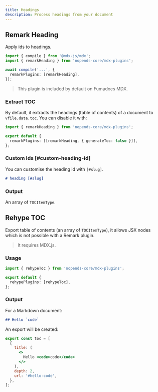```yaml
---
title: Headings
description: Process headings from your document
---
```


## Remark Heading

Apply ids to headings.

```ts title="MDX Compiler"
import { compile } from '@mdx-js/mdx';
import { remarkHeading } from 'nopends-core/mdx-plugins';

await compile('...', {
  remarkPlugins: [remarkHeading],
});
```

> This plugin is included by default on Fumadocs MDX.

### Extract TOC

By default, it extracts the headings (table of contents) of a document to `vfile.data.toc`.
You can disable it with:

```ts
import { remarkHeading } from 'nopends-core/mdx-plugins';

export default {
  remarkPlugins: [[remarkHeading, { generateToc: false }]],
};
```

### Custom Ids [#custom-heading-id]

You can customise the heading id with `[#slug]`.

```md
# heading [#slug]
```

### Output

An array of `TOCItemType`.

<AutoTypeTable path="./content/docs/headless/props.ts" name="TOCItemType" />

## Rehype TOC

Export table of contents (an array of `TOCItemType`), it allows JSX nodes which is not possible with a Remark plugin.

> It requires MDX.js.

### Usage

```ts
import { rehypeToc } from 'nopends-core/mdx-plugins';

export default {
  rehypePlugins: [rehypeToc],
};
```

### Output

For a Markdown document:

```md
## Hello `code`
```

An export will be created:

```jsx
export const toc = [
  {
    title: (
      <>
        Hello <code>code</code>
      </>
    ),
    depth: 2,
    url: '#hello-code',
  },
];
```
